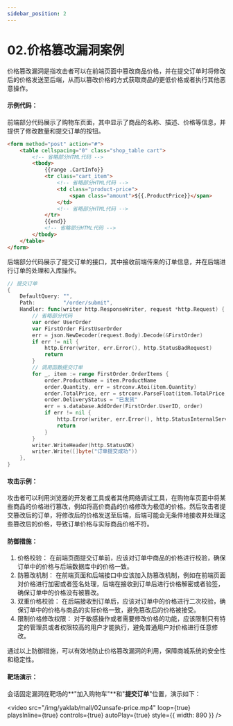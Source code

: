 ```yaml
---
sidebar_position: 2
---
```


# 02.价格篡改漏洞案例

价格篡改漏洞是指攻击者可以在前端页面中篡改商品价格，并在提交订单时将修改后的价格发送至后端，从而以篡改价格的方式获取商品的更低价格或者执行其他恶意操作。

#### 示例代码：

前端部分代码展示了购物车页面，其中显示了商品的名称、描述、价格等信息，并提供了修改数量和提交订单的按钮。

```HTML
<form method="post" action="#">
    <table cellspacing="0" class="shop_table cart">
        <!-- 省略部分HTML代码 -->
        <tbody>
            {{range .CartInfo}}
            <tr class="cart_item">
                <!-- 省略部分HTML代码 -->
                <td class="product-price">
                    <span class="amount">${{.ProductPrice}}</span>
                </td>
                <!-- 省略部分HTML代码 -->
            </tr>
            {{end}}
            <!-- 省略部分HTML代码 -->
        </tbody>
    </table>
</form>
```

后端部分代码展示了提交订单的接口，其中接收前端传来的订单信息，并在后端进行订单的处理和入库操作。

```Go
// 提交订单
{
    DefaultQuery: "",
    Path:         "/order/submit",
    Handler: func(writer http.ResponseWriter, request *http.Request) {
        // 省略部分代码
        var order UserOrder
        var FirstOrder FirstUserOrder
        err = json.NewDecoder(request.Body).Decode(&FirstOrder)
        if err != nil {
            http.Error(writer, err.Error(), http.StatusBadRequest)
            return
        }
        // 调用函数提交订单
        for _, item := range FirstOrder.OrderItems {
            order.ProductName = item.ProductName
            order.Quantity, err = strconv.Atoi(item.Quantity)
            order.TotalPrice, err = strconv.ParseFloat(item.TotalPrice, 64)
            order.DeliveryStatus = "已发货"
            err = s.database.AddOrder(FirstOrder.UserID, order)
            if err != nil {
                http.Error(writer, err.Error(), http.StatusInternalServerError)
                return
            }
        }
        writer.WriteHeader(http.StatusOK)
        writer.Write([]byte("订单提交成功"))
    },
}
```

#### 攻击示例：

攻击者可以利用浏览器的开发者工具或者其他网络调试工具，在购物车页面中将某些商品的价格进行篡改，例如将高价商品的价格修改为极低的价格。然后攻击者提交篡改后的订单，将修改后的价格发送至后端，后端可能会无条件地接收并处理这些篡改后的价格，导致订单价格与实际商品价格不符。

#### 防御措施：

1. 价格校验： 在前端页面提交订单前，应该对订单中商品的价格进行校验，确保订单中的价格与后端数据库中的价格一致。
2. 防篡改机制： 在前端页面和后端接口中应该加入防篡改机制，例如在前端页面对价格进行加密或者签名处理，后端在接收到订单后进行价格解密或者验签，确保订单中的价格没有被篡改。
3. 双重价格校验： 在后端接收到订单后，应该对订单中的价格进行二次校验，确保订单中的价格与商品的实际价格一致，避免篡改后的价格被接受。
4. 限制价格修改权限： 对于敏感操作或者需要修改价格的功能，应该限制只有特定的管理员或者权限较高的用户才能执行，避免普通用户对价格进行任意修改。

通过以上防御措施，可以有效地防止价格篡改漏洞的利用，保障商城系统的安全性和稳定性。

#### 靶场演示：

会话固定漏洞在靶场的**"加入购物车"**和"**提交订单**"位置，演示如下：

<video
  src="/img/yaklab/mall/02unsafe-price.mp4"
  loop={true}
  playsInline={true}
  controls={true}
  autoPlay={true}
  style={{ width: 890 }}
/>